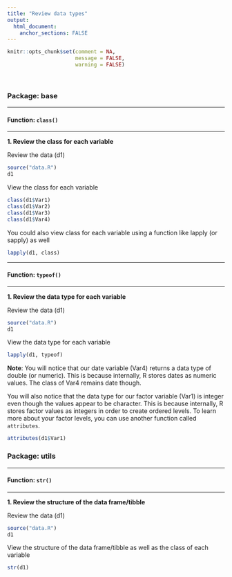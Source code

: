 ```yaml
---
title: "Review data types"
output: 
  html_document:
    anchor_sections: FALSE
---
```


```r
knitr::opts_chunk$set(comment = NA,
                      message = FALSE,
                      warning = FALSE)
```

<br>

### Package: base

---

#### Function: `class()`

---

**1\. Review the class for each variable**

Review the data (d1)

```r

source("data.R")
d1

```

View the class for each variable

```r

class(d1$Var1)
class(d1$Var2)
class(d1$Var3)
class(d1$Var4)

```

You could also view class for each variable using a function like lapply (or sapply) as well

```r

lapply(d1, class)

```

---

#### Function: `typeof()`

---

**1\. Review the data type for each variable**

Review the data (d1)

```r

source("data.R")
d1

```

View the data type for each variable


```r

lapply(d1, typeof)

```

**Note**: You will notice that our date variable (Var4) returns a data type of double (or numeric). This is because internally, R stores dates as numeric values. The class of Var4 remains date though.

You will also notice that the data type for our factor variable (Var1) is integer even though the values appear to be character. This is because internally, R stores factor values as integers in order to create ordered levels. To learn more about your factor levels, you can use another function called `attributes`.

```r

attributes(d1$Var1)

```


### Package: utils

---

#### Function: `str()`

---

**1\. Review the structure of the data frame/tibble**

Review the data (d1)

```r

source("data.R")
d1

```

View the structure of the data frame/tibble as well as the class of each variable

```r

str(d1)

```
